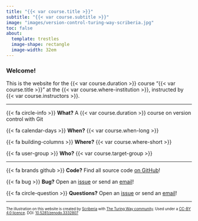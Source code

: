 ```yaml
---
title: "{{< var course.title >}}"
subtitle: "{{< var course.subtitle >}}"
image: "images/version-control-turing-way-scriberia.jpg"
toc: false
about:
  template: trestles
  image-shape: rectangle
  image-width: 32em
---
```


### Welcome!

This is the website for the {{< var course.duration >}} course "{{< var course.title >}}" at the {{< var course.where-institution >}}, instructed by {{< var course.instructors >}}.

---

{{< fa circle-info >}} **What?** A {{< var course.duration >}} course on version control with Git

{{< fa calendar-days >}} **When?** {{< var course.when-long >}}

{{< fa building-columns >}} **Where?** {{< var course.where-short >}}

{{< fa user-group >}} **Who?** {{< var course.target-group >}}

---

{{< fa brands github >}} **Code?** Find all source code [on GitHub]({{< var project.github >}})!

{{< fa bug >}} **Bug?** Open an [issue]({{< var project.issues >}}) or send an [email]({{< var project.mailto >}})!

{{< fa circle-question >}} **Questions?** Open an [issue]({{< var project.issues >}}) or send an [email]({{< var project.mailto >}})!

---

::: {style="font-size: 70%;"}
The illustration on this website is created by [Scriberia](https://www.scriberia.com/) with [The Turing Way community](https://the-turing-way.netlify.app/welcome). Used under a [CC-BY 4.0 licence](https://creativecommons.org/licenses/by/4.0/). DOI: [10.5281/zenodo.3332807](https://doi.org/10.5281/zenodo.3695300)
:::
